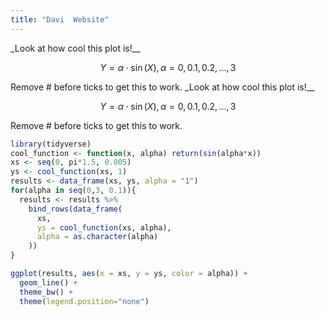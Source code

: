 ```yaml
---
title: "Davi  Website"
---
```


_Look at how cool this plot is!__

$$Y = \alpha \cdot \sin(X), \alpha = 0,0.1,0.2,...,3$$


Remove # before ticks to get this to work. 
_Look at how cool this plot is!__

$$Y = \alpha \cdot \sin(X), \alpha = 0,0.1,0.2,...,3$$


 Remove # before ticks to get this to work. 
```r
library(tidyverse)
cool_function <- function(x, alpha) return(sin(alpha*x))
xs <- seq(0, pi*1.5, 0.005)
ys <- cool_function(xs, 1)
results <- data_frame(xs, ys, alpha = "1")
for(alpha in seq(0,3, 0.1)){
  results <- results %>% 
    bind_rows(data_frame(
      xs, 
      ys = cool_function(xs, alpha),
      alpha = as.character(alpha)
    ))
}

ggplot(results, aes(x = xs, y = ys, color = alpha)) + 
  geom_line() + 
  theme_bw() + 
  theme(legend.position="none")

```